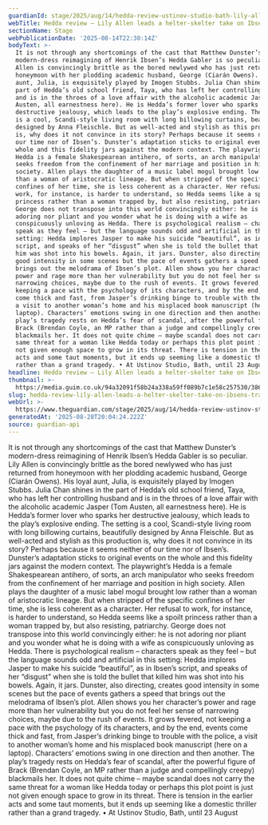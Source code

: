 ```yaml
---
guardianId: stage/2025/aug/14/hedda-review-ustinov-studio-bath-lily-allen-ibsen
webTitle: Hedda review – Lily Allen leads a helter-skelter take on Ibsen’s tragedy
sectionName: Stage
webPublicationDate: '2025-08-14T22:30:14Z'
bodyText: >-
  It is not through any shortcomings of the cast that Matthew Dunster’s
  modern-dress reimagining of Henrik Ibsen’s Hedda Gabler is so peculiar. Lily
  Allen is convincingly brittle as the bored newlywed who has just returned from
  honeymoon with her plodding academic husband, George (Ciarán Owens). His loyal
  aunt, Julia, is exquisitely played by Imogen Stubbs. Julia Chan shines in the
  part of Hedda’s old school friend, Taya, who has left her controlling husband
  and is in the throes of a love affair with the alcoholic academic Jasper (Tom
  Austen, all earnestness here). He is Hedda’s former lover who sparks her
  destructive jealousy, which leads to the play’s explosive ending. The setting
  is a cool, Scandi-style living room with long billowing curtains, beautifully
  designed by Anna Fleischle. But as well-acted and stylish as this production
  is, why does it not convince in its story? Perhaps because it seems neither of
  our time nor of Ibsen’s. Dunster’s adaptation sticks to original events on the
  whole and this fidelity jars against the modern context. The playwright’s
  Hedda is a female Shakespearean antihero, of sorts, an arch manipulator who
  seeks freedom from the confinement of her marriage and position in high
  society. Allen plays the daughter of a music label mogul brought low rather
  than a woman of aristocratic lineage. But when stripped of the specific
  confines of her time, she is less coherent as a character. Her refusal to
  work, for instance, is harder to understand, so Hedda seems like a spoilt
  princess rather than a woman trapped by, but also resisting, patriarchy.
  George does not transpose into this world convincingly either: he is not
  adoring nor pliant and you wonder what he is doing with a wife as
  conspicuously unloving as Hedda. There is psychological realism – characters
  speak as they feel – but the language sounds odd and artificial in this
  setting: Hedda implores Jasper to make his suicide “beautiful”, as in Ibsen’s
  script, and speaks of her “disgust” when she is told the bullet that killed
  him was shot into his bowels. Again, it jars. Dunster, also directing, creates
  good intensity in some scenes but the pace of events gathers a speed that
  brings out the melodrama of Ibsen’s plot. Allen shows you her character’s
  power and rage more than her vulnerability but you do not feel her sense of
  narrowing choices, maybe due to the rush of events. It grows fevered, not
  keeping a pace with the psychology of its characters, and by the end, events
  come thick and fast, from Jasper’s drinking binge to trouble with the police,
  a visit to another woman’s home and his misplaced book manuscript (here on a
  laptop). Characters’ emotions swing in one direction and then another. The
  play’s tragedy rests on Hedda’s fear of scandal, after the powerful figure of
  Brack (Brendan Coyle, an MP rather than a judge and compellingly creepy)
  blackmails her. It does not quite chime – maybe scandal does not carry the
  same threat for a woman like Hedda today or perhaps this plot point is just
  not given enough space to grow in its threat. There is tension in the earlier
  acts and some taut moments, but it ends up seeming like a domestic thriller
  rather than a grand tragedy. • At Ustinov Studio, Bath, until 23 August
headline: Hedda review – Lily Allen leads a helter-skelter take on Ibsen’s tragedy
thumbnail: >-
  https://media.guim.co.uk/94a32091f58b24a338a59ff089b7c1e58c257530/386_138_2327_1862/500.jpg
slug: hedda-review-lily-allen-leads-a-helter-skelter-take-on-ibsens-tragedy
webUrl: >-
  https://www.theguardian.com/stage/2025/aug/14/hedda-review-ustinov-studio-bath-lily-allen-ibsen
generatedAt: '2025-08-28T20:04:24.222Z'
source: guardian-api
---
```

It is not through any shortcomings of the cast that Matthew Dunster’s modern-dress reimagining of Henrik Ibsen’s Hedda Gabler is so peculiar. Lily Allen is convincingly brittle as the bored newlywed who has just returned from honeymoon with her plodding academic husband, George (Ciarán Owens). His loyal aunt, Julia, is exquisitely played by Imogen Stubbs. Julia Chan shines in the part of Hedda’s old school friend, Taya, who has left her controlling husband and is in the throes of a love affair with the alcoholic academic Jasper (Tom Austen, all earnestness here). He is Hedda’s former lover who sparks her destructive jealousy, which leads to the play’s explosive ending. The setting is a cool, Scandi-style living room with long billowing curtains, beautifully designed by Anna Fleischle. But as well-acted and stylish as this production is, why does it not convince in its story? Perhaps because it seems neither of our time nor of Ibsen’s. Dunster’s adaptation sticks to original events on the whole and this fidelity jars against the modern context. The playwright’s Hedda is a female Shakespearean antihero, of sorts, an arch manipulator who seeks freedom from the confinement of her marriage and position in high society. Allen plays the daughter of a music label mogul brought low rather than a woman of aristocratic lineage. But when stripped of the specific confines of her time, she is less coherent as a character. Her refusal to work, for instance, is harder to understand, so Hedda seems like a spoilt princess rather than a woman trapped by, but also resisting, patriarchy. George does not transpose into this world convincingly either: he is not adoring nor pliant and you wonder what he is doing with a wife as conspicuously unloving as Hedda. There is psychological realism – characters speak as they feel – but the language sounds odd and artificial in this setting: Hedda implores Jasper to make his suicide “beautiful”, as in Ibsen’s script, and speaks of her “disgust” when she is told the bullet that killed him was shot into his bowels. Again, it jars. Dunster, also directing, creates good intensity in some scenes but the pace of events gathers a speed that brings out the melodrama of Ibsen’s plot. Allen shows you her character’s power and rage more than her vulnerability but you do not feel her sense of narrowing choices, maybe due to the rush of events. It grows fevered, not keeping a pace with the psychology of its characters, and by the end, events come thick and fast, from Jasper’s drinking binge to trouble with the police, a visit to another woman’s home and his misplaced book manuscript (here on a laptop). Characters’ emotions swing in one direction and then another. The play’s tragedy rests on Hedda’s fear of scandal, after the powerful figure of Brack (Brendan Coyle, an MP rather than a judge and compellingly creepy) blackmails her. It does not quite chime – maybe scandal does not carry the same threat for a woman like Hedda today or perhaps this plot point is just not given enough space to grow in its threat. There is tension in the earlier acts and some taut moments, but it ends up seeming like a domestic thriller rather than a grand tragedy. • At Ustinov Studio, Bath, until 23 August
